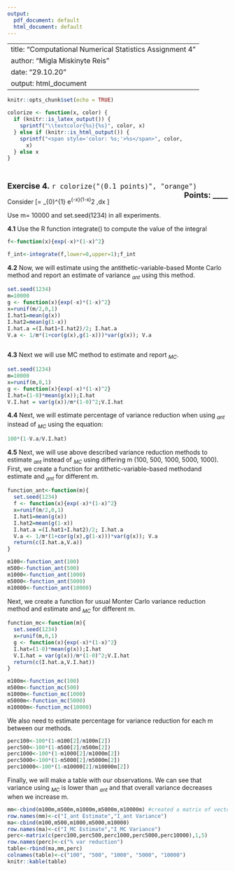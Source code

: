 ---
output:
  pdf_document: default
  html_document: default
---
<!-- One needs the code below in order to being able of integrating Latex with R -->

<script type="text/x-mathjax-config">
MathJax.Hub.Config({
tex2jax: {
inlineMath: [['$','$'], ['\\(','\\)']],
processEscapes: true},
jax: ["input/TeX","input/MathML","input/AsciiMath","output/CommonHTML"],
extensions: ["tex2jax.js","mml2jax.js","asciimath2jax.js","MathMenu.js","MathZoom.js","AssistiveMML.js", "[Contrib]/a11y/accessibility-menu.js"],
TeX: {
extensions: ["AMSmath.js","AMSsymbols.js","noErrors.js","noUndefined.js"],
equationNumbers: {
autoNumber: "AMS"
}
}
});
</script>

<!-- markdown report begins -->

---
title: "Computational Numerical Statistics  \n Assignment 4"
author: "Migla Miskinyte Reis"
date: "29.10.20"
output: html_document
---

```{r setup, include=FALSE}
knitr::opts_chunk$set(echo = TRUE)
```

<!-- the function below does not appear in the text as is here to allow us to use some colored text -->

```{r echo=FALSE}
colorize <- function(x, color) {
  if (knitr::is_latex_output()) {
    sprintf("\\textcolor{%s}{%s}", color, x)
  } else if (knitr::is_html_output()) {
    sprintf("<span style='color: %s;'>%s</span>", color, 
      x)
  } else x
}
```

<!-- instruction below allows for some extra vertical space-->
&nbsp;

<!-- the font instruction below allows to increase fontsize and the ** gives us boldface -->

<font size="4">

**Exercise 4.** `r colorize("(0.1 points)", "orange")` [**Points: ____**]{style="float:right"}
</font>

Consider \[\textit{I}= \int_{0}^{1} e^{-x}(1-x)^2 \,dx \]

Use m= 10000 and set.seed(1234) in all experiments. 


**4.1** Use the R function integrate() to compute the value of the integral

```{r}
f<-function(x){exp(-x)*(1-x)^2}

f_int<-integrate(f,lower=0,upper=1);f_int

```

**4.2** Now, we will estimate \emph{I} using the antithetic-variable-based Monte Carlo method and report an estimate of variance \textit{I}$_\textit{ant}$ using this method.

```{r}
set.seed(1234) 
m=10000
g <- function(x){exp(-x)*(1-x)^2} 
x=runif(m/2,0,1)
I.hat1=mean(g(x))
I.hat2=mean(g(1-x))
I.hat.a =(I.hat1+I.hat2)/2; I.hat.a
V.a <- 1/m*(1+cor(g(x),g(1-x)))*var(g(x)); V.a
            
```

**4.3** Next we will use MC method to estimate \emph{I} and report \textit{I}$_\textit{MC}$.

```{r}
set.seed(1234)
m=10000
x=runif(m,0,1)
g <- function(x){exp(-x)*(1-x)^2}
I.hat=(1-0)*mean(g(x));I.hat
V.I.hat = var(g(x))/m*(1-0)^2;V.I.hat

```

**4.4** Next, we will estimate percentage of variance reduction when using \textit{I}$_\textit{ant}$ instead of \textit{I}$_\textit{MC}$ using the equation:

\begin{center}

$\textit{percentage}$=$100(1-\displaystyle\frac{V(I_2)}{V(I_1)})$

\end{center}


```{r}

100*(1-V.a/V.I.hat)


```
**4.5** Next, we will use above described variance reduction methods to estimate \textit{I}$_\textit{ant}$ instead of \textit{I}$_\textit{MC}$ using differing m (100, 500, 1000, 5000, 1000).
First, we create a function for antithetic-variable-based methodand estimate \emph{I} and \textit{I}$_\textit{ant}$ for different m.
```{r}
function_ant<-function(m){
  set.seed(1234) 
  f <- function(x){exp(-x)*(1-x)^2}
  x=runif(m/2,0,1)
  I.hat1=mean(g(x))
  I.hat2=mean(g(1-x))
  I.hat.a =(I.hat1+I.hat2)/2; I.hat.a
  V.a <- 1/m*(1+cor(g(x),g(1-x)))*var(g(x)); V.a 
  return(c(I.hat.a,V.a))
}

m100<-function_ant(100)
m500<-function_ant(500)
m1000<-function_ant(1000)
m5000<-function_ant(5000)
m10000<-function_ant(10000)

```

Next, we create a function for usual Monter Carlo variance reduction method and estimate \emph{I} and \textit{I}$_\textit{MC}$ for different m.

```{r}
function_mc<-function(m){
  set.seed(1234) 
  x=runif(m,0,1)
  g <- function(x){exp(-x)*(1-x)^2}
  I.hat=(1-0)*mean(g(x));I.hat
  V.I.hat = var(g(x))/m*(1-0)^2;V.I.hat
  return(c(I.hat.a,V.I.hat))
}

m100m<-function_mc(100)
m500m<-function_mc(500)
m1000m<-function_mc(1000)
m5000m<-function_mc(5000)
m10000m<-function_mc(10000)


```
We also need to estimate percentage for variance reduction for each m between our methods.
```{r}
perc100<-100*(1-m100[2]/m100m[2])
perc500<-100*(1-m500[2]/m500m[2])
perc1000<-100*(1-m1000[2]/m1000m[2])
perc5000<-100*(1-m5000[2]/m5000m[2])
perc10000<-100*(1-m10000[2]/m10000m[2])
```

Finally, we will make a table with our observations. We can see that variance using \textit{I}$_\textit{MC}$ is lower than \textit{I}$_\textit{ant}$ and that overall variance decreases when we increase m.

```{r}
mm<-cbind(m100m,m500m,m1000m,m5000m,m10000m) #created a matrix of vectors for table
row.names(mm)<-c("I_ant Estimate","I_ant Variance")
ma<-cbind(m100,m500,m1000,m5000,m10000)
row.names(ma)<-c("I_MC Estimate","I_MC Variance")
perc<-matrix(c(perc100,perc500,perc1000,perc5000,perc10000),1,5)
row.names(perc)<-c("% var reduction")
table<-rbind(ma,mm,perc)
colnames(table)<-c("100", "500", "1000", "5000", "10000")
knitr::kable(table)
```

<!-- markdown report ends -->